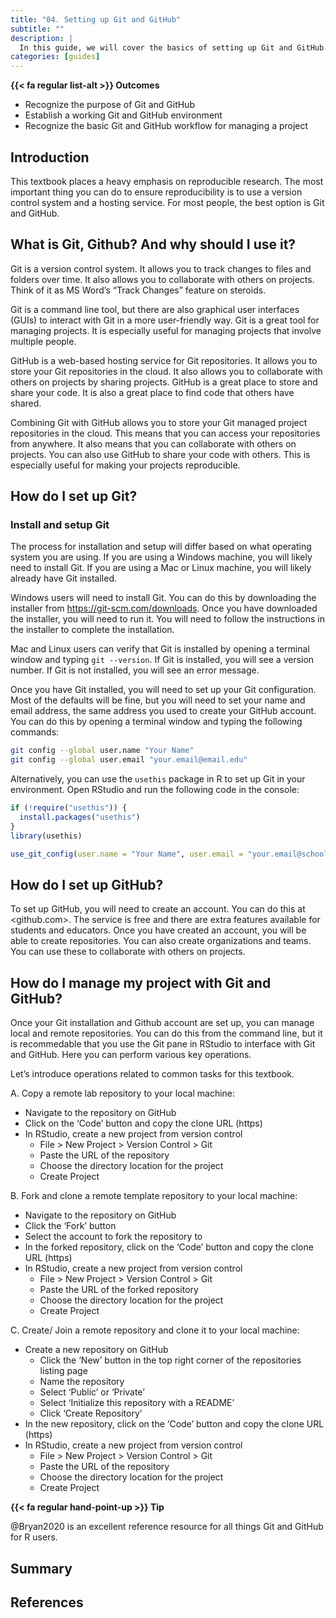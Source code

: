 ```yaml
---
title: "04. Setting up Git and GitHub"
subtitle: ""
description: |
  In this guide, we will cover the basics of setting up Git and GitHub. We will also cover the basics of using Git and GitHub to manage a project. This guide is intended for beginners who are new to Git and GitHub. It is also intended for those who are new to using Git and GitHub with R.
categories: [guides]
---
```


<!-- [ ] incorporate lin 380 mats -->

::: {.callout}
**{{< fa regular list-alt >}} Outcomes**

<!-- Remember and understand verbs: https://tips.uark.edu/blooms-taxonomy-verb-chart/ -->

- Recognize the purpose of Git and GitHub
- Establish a working Git and GitHub environment
- Recognize the basic Git and GitHub workflow for managing a project
:::

## Introduction

This textbook places a heavy emphasis on reproducible research. The most important thing you can do to ensure reproducibility is to use a version control system and a hosting service. For most people, the best option is Git and GitHub.

## What is Git, Github? And why should I use it?

Git is a version control system. It allows you to track changes to files and folders over time. It also allows you to collaborate with others on projects. Think of it as MS Word's "Track Changes" feature on steroids.

Git is a command line tool, but there are also graphical user interfaces (GUIs) to interact with Git in a more user-friendly way. Git is a great tool for managing projects. It is especially useful for managing projects that involve multiple people.

GitHub is a web-based hosting service for Git repositories. It allows you to store your Git repositories in the cloud. It also allows you to collaborate with others on projects by sharing projects. GitHub is a great place to store and share your code. It is also a great place to find code that others have shared.

Combining Git with GitHub allows you to store your Git managed project repositories in the cloud. This means that you can access your repositories from anywhere. It also means that you can collaborate with others on projects. You can also use GitHub to share your code with others. This is especially useful for making your projects reproducible.

## How do I set up Git?

### Install and setup Git

The process for installation and setup will differ based on what operating system you are using. If you are using a Windows machine, you will likely need to install Git. If you are using a Mac or Linux machine, you will likely already have Git installed.

Windows users will need to install Git. You can do this by downloading the installer from <https://git-scm.com/downloads>. Once you have downloaded the installer, you will need to run it. You will need to follow the instructions in the installer to complete the installation.

Mac and Linux users can verify that Git is installed by opening a terminal window and typing `git --version`. If Git is installed, you will see a version number. If Git is not installed, you will see an error message.

Once you have Git installed, you will need to set up your Git configuration. Most of the defaults will be fine, but you will need to set your name and email address, the same address you used to create your GitHub account. You can do this by opening a terminal window and typing the following commands:

```bash
git config --global user.name "Your Name"
git config --global user.email "your.email@email.edu"
```

Alternatively, you can use the `usethis` package in R to set up Git in your environment. Open RStudio and run the following code in the console:

```r
if (!require("usethis")) {
  install.packages("usethis")
}
library(usethis)

use_git_config(user.name = "Your Name", user.email = "your.email@school.edu")
```

<!-- - [Posit Guide on Git with RStudio.](https://support.posit.co/hc/en-us/articles/200532077) -->


## How do I set up GitHub?

To set up GitHub, you will need to create an account. You can do this at <github.com>. The service is free and there are extra features available for students and educators. Once you have created an account, you will be able to create repositories. You can also create organizations and teams. You can use these to collaborate with others on projects.

## How do I manage my project with Git and GitHub?

Once your Git installation and Github account are set up, you can manage local and remote repositories. You can do this from the command line, but it is recommedable that you use the Git pane in RStudio to interface with Git and GitHub. Here you can perform various key operations.

Let's introduce operations related to common tasks for this textbook.

A. Copy a remote lab repository to your local machine:

- Navigate to the repository on GitHub
- Click on the 'Code' button and copy the clone URL (https)
- In RStudio, create a new project from version control
  - File > New Project > Version Control > Git
  - Paste the URL of the repository
  - Choose the directory location for the project
  - Create Project

B. Fork and clone a remote template repository to your local machine:

- Navigate to the repository on GitHub
- Click the 'Fork' button
- Select the account to fork the repository to
- In the forked repository, click on the 'Code' button and copy the clone URL (https)
- In RStudio, create a new project from version control
  - File > New Project > Version Control > Git
  - Paste the URL of the forked repository
  - Choose the directory location for the project
  - Create Project

C. Create/ Join a remote repository and clone it to your local machine:

- Create a new repository on GitHub
  - Click the 'New' button in the top right corner of the repositories listing page
  - Name the repository
  - Select 'Public' or 'Private'
  - Select 'Initialize this repository with a README'
  - Click 'Create Repository'
- In the new repository, click on the 'Code' button and copy the clone URL (https)
- In RStudio, create a new project from version control
  - File > New Project > Version Control > Git
  - Paste the URL of the repository
  - Choose the directory location for the project
  - Create Project

::: {.callout}
**{{< fa regular hand-point-up >}} Tip**

@Bryan2020 is an excellent reference resource for all things Git and GitHub for R users.

:::

## Summary

## References



